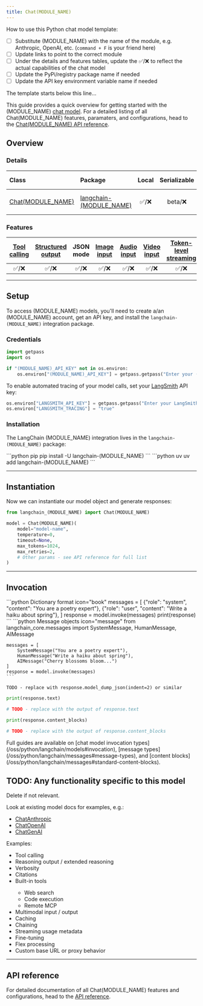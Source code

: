 ```yaml
---
title: Chat(MODULE_NAME)
---
```


How to use this Python chat model template:

- [ ] Substitute (MODULE_NAME) with the name of the module, e.g. Anthropic, OpenAI, etc. (`command + F` is your friend here)
- [ ] Update links to point to the correct module
- [ ] Under the details and features tables, update the ✅/❌ to reflect the actual capabilities of the chat model
- [ ] Update the PyPi/registry package name if needed
- [ ] Update the API key environment variable name if needed

The template starts below this line...

This guide provides a quick overview for getting started with the (MODULE_NAME) [chat model](/oss/python/langchain/models). For a detailed listing of all Chat(MODULE_NAME) features, paramaters, and configurations, head to the [Chat(MODULE_NAME) API reference](https://python.langchain.com/api_reference/(MODULE_NAME)/chat_models/langchain_(MODULE_NAME).chat_models.Chat(MODULE_NAME).html).

## Overview

### Details

| Class | Package | Local | Serializable | [JS support](https://js.langchain.com/docs/integrations/chat/anthropic) | Downloads | Version |
| :--- | :--- | :---: | :---: |  :---: | :---: | :---: |
| [Chat(MODULE_NAME)](https://python.langchain.com/api_reference/(MODULE_NAME)/chat_models/langchain_(MODULE_NAME).chat_models.Chat(MODULE_NAME).html) | [langchain-(MODULE_NAME)](https://python.langchain.com/api_reference/anthropic/index.html) | ✅/❌ | beta/❌ | ✅/❌ | ![PyPI - Downloads](https://img.shields.io/pypi/dm/langchain-(MODULE_NAME)?style=flat-square&label=%20) | ![PyPI - Version](https://img.shields.io/pypi/v/langchain-(MODULE_NAME)?style=flat-square&label=%20) |

### Features

| [Tool calling](/oss/python/langchain/tools) | [Structured output](/oss/python/langchain/structured-output/) | JSON mode | [Image input](/oss/python/langchain/messages#multimodal) | [Audio input](/oss/python/langchain/messages#multimodal) | [Video input](/oss/python/langchain/messages#multimodal) | [Token-level streaming](/oss/python/langchain/streaming/) | Native async | [Token usage](/oss/python/langchain/models#token-usage) | [Logprobs](/oss/python/langchain/models#log-probabilities) |
| :---: | :---: | :---: | :---: |  :---: | :---: | :---: | :---: | :---: | :---: |
| ✅/❌ | ✅/❌ | ✅/❌ | ✅/❌ | ✅/❌ | ✅/❌ | ✅/❌ | ✅/❌ | ✅/❌ | ✅❌ |

---

## Setup

To access (MODULE_NAME) models, you'll need to create a/an (MODULE_NAME) account, get an API key, and install the `langchain-(MODULE_NAME)` integration package.

### Credentials

```python Set API key icon="key"
import getpass
import os

if "(MODULE_NAME)_API_KEY" not in os.environ:
    os.environ["(MODULE_NAME)_API_KEY"] = getpass.getpass("Enter your (MODULE_NAME) API key: ")
```

To enable automated <Tooltip tip="Log each step of a model's execution to debug and improve it">tracing</Tooltip> of your model calls, set your [LangSmith](https://docs.smith.langchain.com/) API key:

```python Enable tracing icon="flask"
os.environ["LANGSMITH_API_KEY"] = getpass.getpass("Enter your LangSmith API key: ")
os.environ["LANGSMITH_TRACING"] = "true"
```

### Installation

The LangChain (MODULE_NAME) integration lives in the `langchain-(MODULE_NAME)` package:

<CodeGroup>
    ```python pip
    pip install -U langchain-(MODULE_NAME)
    ```
    ```python uv
    uv add langchain-(MODULE_NAME)
    ```
</CodeGroup>

---

## Instantiation

Now we can instantiate our model object and generate responses:

```python Initialize chat model icon="robot"
from langchain_(MODULE_NAME) import Chat(MODULE_NAME)

model = Chat(MODULE_NAME)(
    model="model-name",
    temperature=0,
    timeout=None,
    max_tokens=1024,
    max_retries=2,
    # Other params - see API reference for full list
)
```

---

## Invocation

<CodeGroup>
    ```python Dictionary format icon="book"
    messages = [
        {"role": "system", "content": "You are a poetry expert"},
        {"role": "user", "content": "Write a haiku about spring"},
    ]
    response = model.invoke(messages)
    print(response)
    ```
    ```python Message objects icon="message"
    from langchain_core.messages import SystemMessage, HumanMessage, AIMessage

    messages = [
        SystemMessage("You are a poetry expert"),
        HumanMessage("Write a haiku about spring"),
        AIMessage("Cherry blossoms bloom...")
    ]
    response = model.invoke(messages)
    ```
</CodeGroup>

```text Response object icon="terminal"
TODO - replace with response.model_dump_json(indent=2) or similar
```

```python Text content icon="i-cursor"
print(response.text)

# TODO - replace with the output of response.text
```

```python Content Blocks icon="shapes"
print(response.content_blocks)

# TODO - replace with the output of response.content_blocks
```

<Tip>
    Full guides are available on [chat model invocation types](/oss/python/langchain/models#invocation), [message types](/oss/python/langchain/messages#message-types), and [content blocks](/oss/python/langchain/messages#standard-content-blocks).
</Tip>

## TODO: Any functionality specific to this model

Delete if not relevant.

Look at existing model docs for examples, e.g.:

- [ChatAnthropic](/oss/python/integrations/chat/anthropic)
- [ChatOpenAI](/oss/python/integrations/chat/openai)
- [ChatGenAI](/oss/python/integrations/chat/google_generative_ai)

Examples:
- <Icon icon="wrench" size={16}/> Tool calling
- <Icon icon="brain" size={16}/> Reasoning output / extended reasoning
- <Icon icon="bullhorn" size={16}/> Verbosity
- <Icon icon="quote-right" size={16}/> Citations
- <Icon icon="terminal" size={16}/> Built-in tools
    - <Icon icon="clipboard-question" size={16}/> Web search
    - <Icon icon="code" size={16}/> Code execution
    - <Icon icon="rss" size={16}/> Remote MCP
- <Icon icon="photo-film" size={16}/> Multimodal input / output
- <Icon icon="database" size={16}/> Caching
- <Icon icon="link" size={16}/> Chaining
- <Icon icon="wifi" size={16}/> Streaming usage metadata
- <Icon icon="vial" size={16}/> Fine-tuning
- <Icon icon="microchip" size={16}/> Flex processing
- <Icon icon="timeline" size={16}/> Custom base URL or proxy behavior

---

## API reference

For detailed documentation of all Chat(MODULE_NAME) features and configurations, head to the [API reference](link-to-ref-page).
